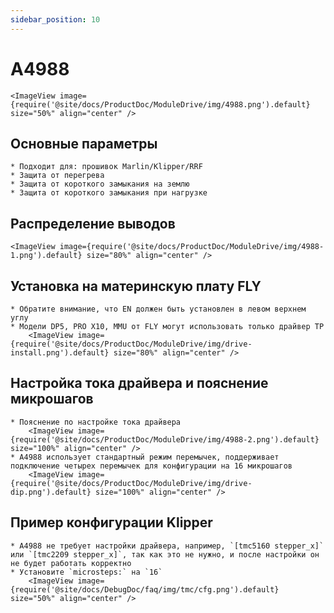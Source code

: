 ```yaml
---
sidebar_position: 10
---
```


# A4988

    <ImageView image={require('@site/docs/ProductDoc/ModuleDrive/img/4988.png').default} size="50%" align="center" />

## Основные параметры

    * Подходит для: прошивок Marlin/Klipper/RRF
    * Защита от перегрева
    * Защита от короткого замыкания на землю
    * Защита от короткого замыкания при нагрузке

## Распределение выводов

    <ImageView image={require('@site/docs/ProductDoc/ModuleDrive/img/4988-1.png').default} size="80%" align="center" />

## Установка на материнскую плату FLY
    * Обратите внимание, что EN должен быть установлен в левом верхнем углу
    * Модели DP5, PRO X10, MMU от FLY могут использовать только драйвер TP
        <ImageView image={require('@site/docs/ProductDoc/ModuleDrive/img/drive-install.png').default} size="80%" align="center" />

## Настройка тока драйвера и пояснение микрошагов
    * Пояснение по настройке тока драйвера
        <ImageView image={require('@site/docs/ProductDoc/ModuleDrive/img/4988-2.png').default} size="100%" align="center" />
    * A4988 использует стандартный режим перемычек, поддерживает подключение четырех перемычек для конфигурации на 16 микрошагов
        <ImageView image={require('@site/docs/ProductDoc/ModuleDrive/img/drive-dip.png').default} size="100%" align="center" />

## Пример конфигурации Klipper
    * A4988 не требует настройки драйвера, например, `[tmc5160 stepper_x]` или `[tmc2209 stepper_x]`, так как это не нужно, и после настройки он не будет работать корректно
    * Установите `microsteps:` на `16`
        <ImageView image={require('@site/docs/DebugDoc/faq/img/tmc/cfg.png').default} size="50%" align="center" />